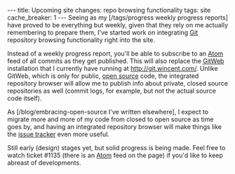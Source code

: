 ---
title: Upcoming site changes: repo browsing functionality
tags: site
cache_breaker: 1
---
Seeing as my [/tags/progress weekly progress reports] have proved to be everything but weekly, given that they rely on me actually remembering to prepare them, I've started work on integrating [[Git]] repository browsing functionality right into the site.

Instead of a weekly progress report, you'll be able to subscribe to an [[Atom]] feed of all commits as they get published. This will also replace the [[GitWeb]] installation that I currently have running at http://git.wincent.com/. Unlike GitWeb, which is only for public, [[open source]] code, the integrated repository browser will allow me to publish info about private, closed source repositories as well (commit logs, for example, but not the actual source code itself).

As [/blog/embracing-open-source I've written elsewhere], I expect to migrate more and more of my code from closed to open source as time goes by, and having an integrated repository browser will make things like the [[issue tracker]] even more useful.

Still early (design) stages yet, but solid progress is being made. Feel free to watch ticket #1135 (there is an [[Atom]] feed on the page) if you'd like to keep abreast of developments.
